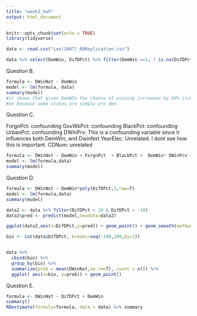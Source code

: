 ---
title: "week3_hw5"
output: html_document
---

```{r setup, include=FALSE}
knitr::opts_chunk$set(echo = TRUE)
library(tidyverse)
```

```{r}
data <- read.csv("Lee(2007)_RDReplication.csv")

data %>% select(DemWin, DifDPct) %>% filter(DemWin ==1, ! is.na(DifDPct))%>% View
```

Question B.
```{r}
formula <- DWinNxt ~ DemWin
model <- lm(formula, data)
summary(model)
#it shows that given DemWIn the chance of winning increases by 80% (since DemWin is an indicator)
#no because some states are simply pro dem.
```

Question C.

ForgnPct: confounding 
GovWkPct: confounding
BlackPct: confounding
UrbanPct: confounding
DWinPrv: This is a confounding variable since it influences both DemWin, and DwinNxt
YearElec: Unrelated. I dont see how this is important.
CDNum: unrelated

```{r}
formula <- DWinNxt ~ DemWin + ForgnPct  + BlackPct +  DemWin* DWinPrv +  UrbanPct
model <- lm(formula,data)
summary(model)
```
Question D.

```{r}
formula <- DWinNxt ~ DemWin*poly(DifDPct,3,raw=T)
model <- lm(formula,data)
summary(model)

data2 <- data %>% filter(DifDPct < 10 & DifDPct > -10) 
data2$pred <- predict(model,newdata=data2)

ggplot(data2,aes(x=DifDPct,y=pred)) + geom_point() + geom_smooth(methods="lm",formula = DWinNxt ~ DemWin*poly(DifDPct,3,raw=T))

bin <- cut(data$DifDPct, breaks=seq(-100,100,by=1))


data %>% 
  cbind(bin) %>%  
  group_by(bin) %>% 
  summarize(prob = mean(DWinNxt,na.rm=T), count = n()) %>%
  ggplot( aes(x=bin, y=prob)) + geom_point()
```

Question E.
```{r}
formula <- DWinNxt ~ DifDPct + DemWin
summary()
RDestimate(formula=formula, data = data) %>% summary
```
